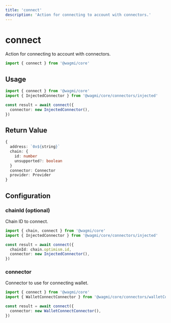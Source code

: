 ```yaml
---
title: 'connect'
description: 'Action for connecting to account with connectors.'
---
```


# connect

Action for connecting to account with connectors.

```ts
import { connect } from '@wagmi/core'
```

## Usage

```ts
import { connect } from '@wagmi/core'
import { InjectedConnector } from '@wagmi/core/connectors/injected'

const result = await connect({
  connector: new InjectedConnector(),
})
```

## Return Value

```ts
{
  address: `0x${string}`
  chain: {
    id: number
    unsupported?: boolean
  }
  connector: Connector
  provider: Provider
}
```

## Configuration

### chainId (optional)

Chain ID to connect.

```ts {5}
import { chain, connect } from '@wagmi/core'
import { InjectedConnector } from '@wagmi/core/connectors/injected'

const result = await connect({
  chainId: chain.optimism.id,
  connector: new InjectedConnector(),
})
```

### connector

Connector to use for connecting wallet.

```ts {5}
import { connect } from '@wagmi/core'
import { WalletConnectConnector } from '@wagmi/core/connectors/walletConnect'

const result = await connect({
  connector: new WalletConnectConnector(),
})
```
